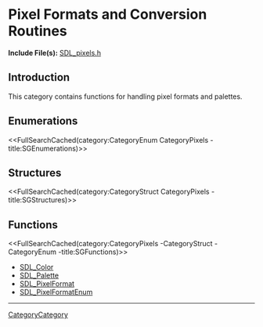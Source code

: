 
= Pixel Formats and Conversion Routines =
'''Include File(s):''' [https://github.com/libsdl-org/SDL/blob/SDL2/include/SDL_pixels.h SDL_pixels.h]


== Introduction ==

This category contains functions for handling pixel formats and palettes.

== Enumerations ==
<<FullSearchCached(category:CategoryEnum CategoryPixels -title:SGEnumerations)>>

== Structures ==
<<FullSearchCached(category:CategoryStruct CategoryPixels -title:SGStructures)>>

== Functions ==
<<FullSearchCached(category:CategoryPixels -CategoryStruct -CategoryEnum -title:SGFunctions)>>

<!-- BEGIN CATEGORY LIST -->
* [[SDL_Color]]
* [[SDL_Palette]]
* [[SDL_PixelFormat]]
* [[SDL_PixelFormatEnum]]
<!-- END CATEGORY LIST -->
----
[[CategoryCategory]]
